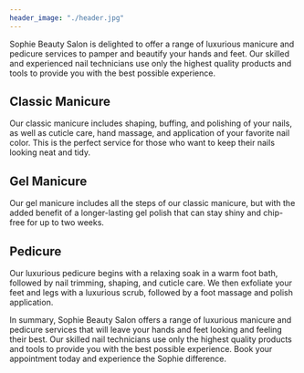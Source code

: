 ```yaml
---
header_image: "./header.jpg"
---
```


Sophie Beauty Salon is delighted to offer a range of luxurious manicure and pedicure services to pamper and beautify your hands and feet. Our skilled and experienced nail technicians use only the highest quality products and tools to provide you with the best possible experience.

## Classic Manicure
Our classic manicure includes shaping, buffing, and polishing of your nails, as well as cuticle care, hand massage, and application of your favorite nail color. This is the perfect service for those who want to keep their nails looking neat and tidy.

## Gel Manicure
Our gel manicure includes all the steps of our classic manicure, but with the added benefit of a longer-lasting gel polish that can stay shiny and chip-free for up to two weeks.

## Pedicure
Our luxurious pedicure begins with a relaxing soak in a warm foot bath, followed by nail trimming, shaping, and cuticle care. We then exfoliate your feet and legs with a luxurious scrub, followed by a foot massage and polish application.

In summary, Sophie Beauty Salon offers a range of luxurious manicure and pedicure services that will leave your hands and feet looking and feeling their best. Our skilled nail technicians use only the highest quality products and tools to provide you with the best possible experience. Book your appointment today and experience the Sophie difference.
